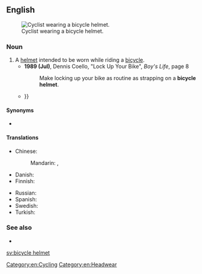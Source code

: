 ==English==
[[File:Thomas Frei at the Amstel Gold Race, Maastricht, Netherlands - 20080420.jpg|thumb|Cyclist wearing a bicycle helmet.]]

===Noun===
{{en-noun}}

# A [[helmet]] intended to be worn while riding a [[bicycle]].
#* '''1989 (Jul)''', Dennis Coello, "Lock Up Your Bike", ''Boy's Life'', page 8
#*: Make locking up your bike as routine as strapping on a '''bicycle helmet'''.
#* {{quote-text|year=2004|author=World Health Organization|title=World Report On Road Traffic Injury Prevention|page=136|passage=Mandatory '''bicycle helmet''' laws introduced in New Zealand in 1994 also resulted in large increases in helmet use, and reductions in the number of head injuries{{...}}}}

====Synonyms====
* {{sense|helmet}} {{l|en|bike helmet}}

====Translations====
{{trans-top|helmet worn while riding a bicycle}}
* Chinese: 
*: Mandarin: {{t|cmn|[[自行車]][[頭盔]]|sc=Hani}}, {{t|cmn|[[自行车]][[头盔]]|tr=zìxíngchē tóukuī|sc=Hani}}
* Danish: {{t+|da|cykelhjelm|c}}
* Finnish: {{t+|fi|pyöräilykypärä}}
{{trans-mid}}
* Russian: {{t-needed|ru}}
* Spanish: {{t|es|casco de ciclismo|m}}
* Swedish: {{t+|sv|cykelhjälm|c}}
* Turkish: {{t|tr|bisiklet kaskı}}
{{trans-bottom}}

===See also===
* {{pedialite}}

[[Category:en:Cycling]]
[[Category:en:Headwear]]

[[sv:bicycle helmet]]